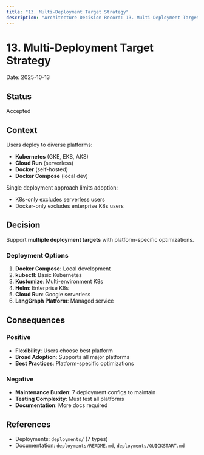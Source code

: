 ```yaml
---
title: "13. Multi-Deployment Target Strategy"
description: "Architecture Decision Record: 13. Multi-Deployment Target Strategy"
---
```


# 13. Multi-Deployment Target Strategy

Date: 2025-10-13

## Status

Accepted

## Context

Users deploy to diverse platforms:
- **Kubernetes** (GKE, EKS, AKS)
- **Cloud Run** (serverless)
- **Docker** (self-hosted)
- **Docker Compose** (local dev)

Single deployment approach limits adoption:
- K8s-only excludes serverless users
- Docker-only excludes enterprise K8s users

## Decision

Support **multiple deployment targets** with platform-specific optimizations.

### Deployment Options

1. **Docker Compose**: Local development
2. **kubectl**: Basic Kubernetes
3. **Kustomize**: Multi-environment K8s
4. **Helm**: Enterprise K8s
5. **Cloud Run**: Google serverless
6. **LangGraph Platform**: Managed service

## Consequences

### Positive

- **Flexibility**: Users choose best platform
- **Broad Adoption**: Supports all major platforms
- **Best Practices**: Platform-specific optimizations

### Negative

- **Maintenance Burden**: 7 deployment configs to maintain
- **Testing Complexity**: Must test all platforms
- **Documentation**: More docs required

## References

- Deployments: `deployments/` (7 types)
- Documentation: `deployments/README.md`, `deployments/QUICKSTART.md`
